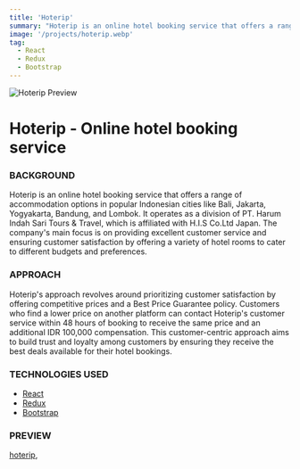 ```yaml
---
title: 'Hoterip'
summary: "Hoterip is an online hotel booking service that offers a range of accommodation options in popular Indonesian cities like Bali, Jakarta, Yogyakarta, Bandung, and Lombok. It operates as a division of PT. Harum Indah Sari Tours & Travel, which is affiliated with H.I.S Co.Ltd Japan. The company's main focus is on providing excellent customer service and ensuring customer satisfaction by offering a variety of hotel rooms to cater to different budgets and preferences."
image: '/projects/hoterip.webp'
tag:
  - React
  - Redux
  - Bootstrap
---
```


![Hoterip Preview](/projects/hoterip.webp)




# Hoterip - Online hotel booking service



### BACKGROUND

Hoterip is an online hotel booking service that offers a range of accommodation options in popular Indonesian cities like Bali, Jakarta, Yogyakarta, Bandung, and Lombok. It operates as a division of PT. Harum Indah Sari Tours & Travel, which is affiliated with H.I.S Co.Ltd Japan. The company's main focus is on providing excellent customer service and ensuring customer satisfaction by offering a variety of hotel rooms to cater to different budgets and preferences.


### APPROACH

Hoterip's approach revolves around prioritizing customer satisfaction by offering competitive prices and a Best Price Guarantee policy. Customers who find a lower price on another platform can contact Hoterip's customer service within 48 hours of booking to receive the same price and an additional IDR 100,000 compensation. This customer-centric approach aims to build trust and loyalty among customers by ensuring they receive the best deals available for their hotel bookings.


### TECHNOLOGIES USED

- [React](https://react.dev/)
- [Redux](https://redux.js.org/)
- [Bootstrap](https://getbootstrap.com/)


### PREVIEW

[hoterip](https://hoterip.com),
